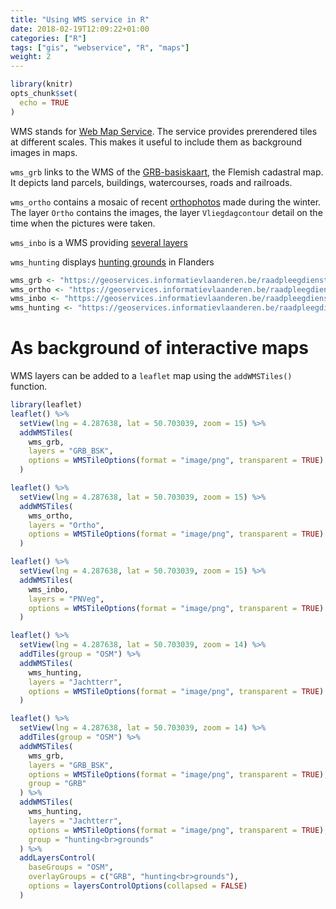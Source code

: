 ```yaml
---
title: "Using WMS service in R"
date: 2018-02-19T12:09:22+01:00
categories: ["R"]
tags: ["gis", "webservice", "R", "maps"]
weight: 2
---
```


```r
library(knitr)
opts_chunk$set(
  echo = TRUE
)
```

WMS stands for [Web Map Service](https://en.wikipedia.org/wiki/Web_Map_Service). The service provides prerendered tiles at different scales. This makes it useful to include them as background images in maps. 

`wms_grb` links to the WMS of the [GRB-basiskaart](http://www.geopunt.be/catalogus/webservicefolder/aa04ae22-2297-98c3-1ffd-3440-5aff-bd2c-8a0cc151), the Flemish cadastral map. It depicts land parcels, buildings, watercourses, roads and railroads.

`wms_ortho` contains a mosaic of recent [orthophotos](http://www.geopunt.be/catalogus/webservicefolder/418e8e4a-12c1-80a8-8306-fcf4-799c-581d-c4e38594) made during the winter. The layer `Ortho` contains the images, the layer `Vliegdagcontour` detail on the time when the pictures were taken.

`wms_inbo` is a WMS providing [several layers]()

`wms_hunting` displays [hunting grounds](http://www.geopunt.be/catalogus/webservicefolder/525f1e17-c7d8-3bf3-550c-82c4-7fb3-e97c-a9bc3a6b) in Flanders

```r
wms_grb <- "https://geoservices.informatievlaanderen.be/raadpleegdiensten/GRB-basiskaart/wms"
wms_ortho <- "https://geoservices.informatievlaanderen.be/raadpleegdiensten/OMWRGBMRVL/wms"
wms_inbo <- "https://geoservices.informatievlaanderen.be/raadpleegdiensten/INBO/wms"
wms_hunting <- "https://geoservices.informatievlaanderen.be/raadpleegdiensten/Jacht/wms"
```

# As background of interactive maps

WMS layers can be added to a `leaflet` map using the `addWMSTiles()` function.

```r
library(leaflet)
leaflet() %>% 
  setView(lng = 4.287638, lat = 50.703039, zoom = 15) %>% 
  addWMSTiles(
    wms_grb,
    layers = "GRB_BSK",
    options = WMSTileOptions(format = "image/png", transparent = TRUE)
  )
```

```r
leaflet() %>% 
  setView(lng = 4.287638, lat = 50.703039, zoom = 15) %>% 
  addWMSTiles(
    wms_ortho,
    layers = "Ortho",
    options = WMSTileOptions(format = "image/png", transparent = TRUE)
  )
```

```r
leaflet() %>% 
  setView(lng = 4.287638, lat = 50.703039, zoom = 15) %>% 
  addWMSTiles(
    wms_inbo,
    layers = "PNVeg",
    options = WMSTileOptions(format = "image/png", transparent = TRUE)
  )
```

```r
leaflet() %>% 
  setView(lng = 4.287638, lat = 50.703039, zoom = 14) %>% 
  addTiles(group = "OSM") %>%
  addWMSTiles(
    wms_hunting,
    layers = "Jachtterr",
    options = WMSTileOptions(format = "image/png", transparent = TRUE)
  )
```

```r
leaflet() %>% 
  setView(lng = 4.287638, lat = 50.703039, zoom = 14) %>% 
  addTiles(group = "OSM") %>%
  addWMSTiles(
    wms_grb,
    layers = "GRB_BSK",
    options = WMSTileOptions(format = "image/png", transparent = TRUE),
    group = "GRB"
  ) %>%
  addWMSTiles(
    wms_hunting,
    layers = "Jachtterr",
    options = WMSTileOptions(format = "image/png", transparent = TRUE),
    group = "hunting<br>grounds"
  ) %>%
  addLayersControl(
    baseGroups = "OSM",
    overlayGroups = c("GRB", "hunting<br>grounds"),
    options = layersControlOptions(collapsed = FALSE)
  )
```
